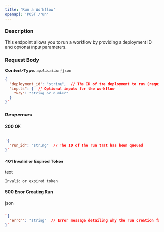 ```yaml
---
title: 'Run a Workflow'
openapi: 'POST /run'
---
```


### Description
This endpoint allows you to run a workflow by providing a deployment ID and optional input parameters.

### Request Body
**Content-Type**: `application/json`

```json
{
  "deployment_id": "string",  // The ID of the deployment to run (required)
  "inputs": {  // Optional inputs for the workflow
    "key": "string or number"
  }
}`
```

### Responses

#### 200 OK

```json

`{
  "run_id": "string"  // The ID of the run that has been queued
}`
```
#### 401 Invalid or Expired Token

text



`Invalid or expired token`

#### 500 Error Creating Run

json

```json

`{
  "error": "string"  // Error message detailing why the run creation failed
}`
```